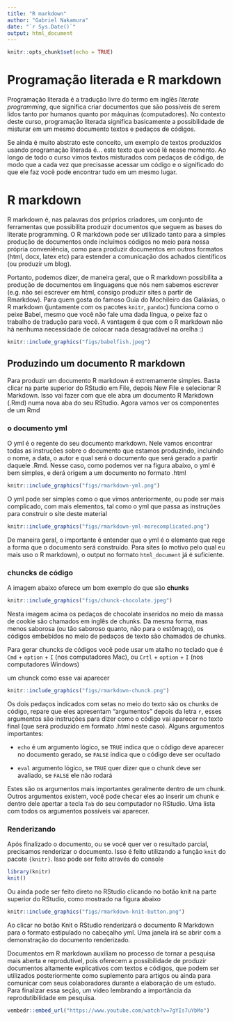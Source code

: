 ```yaml
---
title: "R markdown"
author: "Gabriel Nakamura"
date: "`r Sys.Date()`"
output: html_document
---
```


```r
knitr::opts_chunk$set(echo = TRUE)
```

# Programação literada e R markdown

Programação literada é a tradução livre do termo em inglês *literate programming*, que significa criar documentos que são possíveis de serem lidos tanto por humanos quanto por máquinas (computadores). No contexto deste curso, programação literada significa basicamente a possibilidade de misturar em um mesmo documento textos e pedaços de códigos.

Se ainda é muito abstrato este conceito, um exemplo de textos produzidos usando programação literada é... este texto que você lê nesse momento. Ao longo de todo o curso vimos textos misturados com pedaços de código, de modo que a cada vez que precisasse acessar um código e o significado do que ele faz você pode encontrar tudo em um mesmo lugar.

# R markdown 

R markdown é, nas palavras dos próprios criadores, um conjunto de ferramentas que possibilita produzir documentos que seguem as bases do literate programming. O R markdown pode ser utilizado tanto para a simples produção de documentos onde incluímos códigos no meio para nossa própria conveniência, como para produzir documentos em outros formatos (html, docx, latex etc) para estender a comunicação dos achados científicos (ou produzir um blog).

Portanto, podemos dizer, de maneira geral, que o R markdown possibilita a produção de documentos em linguagens que nós nem sabemos escrever (e.g. não sei escrever em html, consigo produzir sites a partir de Rmarkdow). Para quem gosta do famoso Guia do Mochileiro das Galáxias, o R markdown (juntamente com os pacotes `knitr`, `pandoc`) funciona como o peixe Babel, mesmo que você não fale uma dada língua, o peixe faz o trabalho de tradução para você. A vantagem é que com o R markdown não há nenhuma necessidade de colocar nada desagradável na orelha :)

```r
knitr::include_graphics("figs/babelfish.jpeg")
```

## Produzindo um documento R markdown

Para produzir um documento R markdown é extremamente simples. Basta clicar na parte superior do RStudio em File, depois New File e selecionar R Markdown. Isso vai fazer com que ele abra um documento R Markdown (.Rmd) numa nova aba do seu RStudio. Agora vamos ver os componentes de um Rmd

### o documento yml

O yml é o regente do seu documento markdown. Nele vamos encontrar todas as instruções sobre o documento que estamos produzindo, incluindo o nome, a data, o autor e qual será o documento que será gerado a partir daquele .Rmd. Nesse caso, como podemos ver na figura abaixo, o yml é bem simples, e derá origem a um documento no formato .html

```r
knitr::include_graphics("figs/rmarkdown-yml.png")
```

O yml pode ser simples como o que vimos anteriormente, ou pode ser mais complicado, com mais elementos, tal como o yml que passa as instruções para construir o site deste material

```r
knitr::include_graphics("figs/rmarkdown-yml-morecomplicated.png")
```

De maneira geral, o importante é entender que o yml é o elemento que rege a forma que o documento será construído. Para sites (o motivo pelo qual eu mais uso o R markdown), o output no formato `html_document` já é suficiente.

### chuncks de código

A imagem abaixo oferece um bom exemplo do que são **chunks**

```r
knitr::include_graphics("figs/chunck-chocolate.jpeg")
```

Nesta imagem acima os pedaços de chocolate inseridos no meio da massa de cookie são chamados em inglês de chunks. Da mesma forma, mas menos saborosa (ou tão saboroso quanto, não para o estômago), os códigos embebidos no meio de pedaços de texto são chamados de chunks. 

Para gerar chuncks de códigos você pode usar um atalho no teclado que é `Cmd` + `option` + `I` (nos computadores Mac), ou `Crtl` + `option` + `I` (nos computadores Windows)

um chunck como esse vai aparecer

```r
knitr::include_graphics("figs/rmarkdown-chunck.png")
```

Os dois pedaços indicados com setas no meio do texto são os chunks de código, repare que eles apresentam "argumentos" depois da letra `r`, esses argumentos são instruções para dizer como o código vai aparecer no texto final (que será produzido em formato .html neste caso). Alguns argumentos importantes:

- `echo` é um argumento lógico, se `TRUE` indica que o código deve aparecer no documento gerado, se `FALSE` indica que o código deve ser ocultado

- `eval` argumento lógico, se `TRUE` quer dizer que o chunk deve ser avaliado, se `FALSE` ele não rodará

Estes são os argumentos mais importantes geralmente dentro de um chunk. Outros argumentos existem, você pode checar eles ao inserir um chunk e dentro dele apertar a tecla `Tab` do seu computador no RStudio. Uma lista com todos os argumentos possíveis vai aparecer.

### Renderizando 

Após finalizado o documento, ou se você quer ver o resultado parcial, precisamos renderizar o documento. Isso é feito utilizando a função `knit` do pacote `{knitr}`. Isso pode ser feito através do console

```r
library(knitr)
knit()
```

Ou ainda pode ser feito direto no RStudio clicando no botão knit na parte superior do RStudio, como mostrado na figura abaixo

```r
knitr::include_graphics("figs/rmarkdown-knit-button.png")
```

Ao clicar no botão Knit o RStudio renderizará o documento R Markdown para o formato estipulado no cabeçalho yml. Uma janela irá se abrir com a demonstração do documento renderizado.

Documentos em R markdown auxiliam no processo de tornar a pesquisa mais aberta e reprodutível, pois oferecem a possibilidade de produzir documentos altamente explicativos com textos e códigos, que podem ser utilizados posteriormente como suplemento para artigos ou ainda para comunicar com seus colaboradores durante a elaboração de um estudo. Para finalizar essa seção, um vídeo lembrando a importância da reprodutibilidade em pesquisa.

```r
vembedr::embed_url("https://www.youtube.com/watch?v=7gYIs7uYbMo")
```


